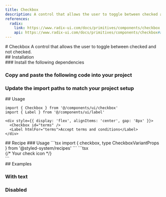 ```yaml
---
title: Checkbox
description: A control that allows the user to toggle between checked and not checked.
references:
  radix:
    link: https://www.radix-ui.com/docs/primitives/components/checkbox
    api: https://www.radix-ui.com/docs/primitives/components/checkbox#api-reference
---
```

<ContentContainer>

<Section gap="1">
# Checkbox
<Paragraph size={'extraLarge'} color={'tertiary'}>A control that allows the user to toggle between checked and not checked.</Paragraph>
<ComponentPreview name="checkbox" withRecipe />
</Section>

<Section>
## Installation

<Steps>
<Section>
### Install the following dependencies

<InstallTabs pkg="@radix-ui/react-checkbox" />

### Copy and paste the following code into your project

<ComponentSource name="checkbox" />

### Update the import paths to match your project setup

</Section>
</Steps>
</Section>

<Section>
## Usage

```tsx
import { Checkbox } from '@/components/ui/checkbox'
import { Label } from '@/components/ui/label'

<div style={{ display: 'flex', alignItems: 'center', gap: '8px' }}>
  <Checkbox id="terms" />
  <Label htmlFor="terms">Accept terms and conditions</Label>
</div>
```
</Section>

<Section>
## Recipe
### Usage
```tsx
import { checkbox, type CheckboxVariantProps } from '@styled-system/recipes'
```
```tsx
<div className="peer">
  <div className={checkbox().root}>
    <div className={checkbox().indicator}>
      {/* Your check icon */}
    </div>
  </div>
</div>
```
</Section>

<Section>
## Examples

### With text
<ComponentPreview name="checkbox"/>

### Disabled
<ComponentPreview name="checkbox" file = "disabled"/>

</Section>

</ContentContainer>